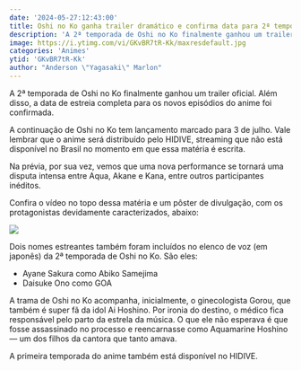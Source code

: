 ```yaml
---
date: '2024-05-27:12:43:00'
title: Oshi no Ko ganha trailer dramático e confirma data para 2ª temporada
description: 'A 2ª temporada de Oshi no Ko finalmente ganhou um trailer oficial. Além disso, a data de estreia completa para os novos episódios do anime foi confirmada.'
image: https://i.ytimg.com/vi/GKvBR7tR-Kk/maxresdefault.jpg
categories: 'Animes'
ytid: 'GKvBR7tR-Kk'
author: "Anderson \"Yagasaki\" Marlon"
---
```


A 2ª temporada de Oshi no Ko finalmente ganhou um trailer oficial. Além disso, a data de estreia completa para os novos episódios do anime foi confirmada.

A continuação de Oshi no Ko tem lançamento marcado para 3 de julho. Vale lembrar que o anime será distribuído pelo HIDIVE, streaming que não está disponível no Brasil no momento em que essa matéria é escrita.

Na prévia, por sua vez, vemos que  uma nova performance se tornará uma disputa intensa entre Aqua, Akane e Kana, entre outros participantes inéditos.

Confira o vídeo no topo dessa matéria e um pôster de divulgação, com os protagonistas devidamente caracterizados, abaixo:

![](https://uploads.jovemnerd.com.br/wp-content/uploads/2024/05/gofygl8a8aam944__2h8kb9j0-760x1076.jpeg)

Dois nomes estreantes também foram incluídos no elenco de voz (em japonês) da 2ª temporada de Oshi no Ko. São eles:

- Ayane Sakura como Abiko Samejima
- Daisuke Ono como GOA

A trama de Oshi no Ko acompanha, inicialmente, o ginecologista Gorou, que também é super fã da idol Ai Hoshino. Por ironia do destino, o médico fica responsável pelo parto da estrela da música. O que ele não esperava é que fosse assassinado no processo e reencarnasse como Aquamarine Hoshino — um dos filhos da cantora que tanto amava.

A primeira temporada do anime também está disponível no HIDIVE.
